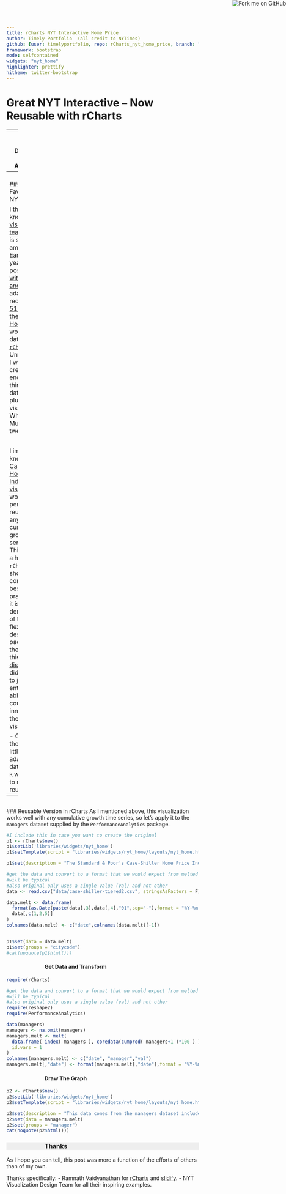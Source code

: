 ```yaml
---
title: rCharts NYT Interactive Home Price
author: Timely Portfolio  (all credit to NYTimes)
github: {user: timelyportfolio, repo: rCharts_nyt_home_price, branch: "gh-pages"}
framework: bootstrap
mode: selfcontained
widgets: "nyt_home"
highlighter: prettify
hitheme: twitter-bootstrap
---
```


<style>
.container { width: 1000px; }
h3 {
  background-color: #eee;
  text-indent: 100px; 
}
h4 {
  text-indent: 100px;
}

g-table-intro h4 {
  text-indent: 0px;
}
</style>

<a href="https://github.com/timelyportfolio/rCharts_nyt_home_price"><img style="position: absolute; top: 0; right: 0; border: 0;" src="https://s3.amazonaws.com/github/ribbons/forkme_right_darkblue_121621.png" alt="Fork me on GitHub"></a>

# Great NYT Interactive -- Now Reusable with rCharts

---
<br/>
### Disclaimer and Attribution

**I claim absolutely no credit for this visualization, which I consider one of the most best I have ever seen.  All credit belongs to the <a href = "http://www.nytimes.com/interactive/2011/05/31/business/economy/case-shiller-index.html">original source</a>.  If anybody believes this to be not fair use, I will take it down immediately.  I am implicitly assuming approval for this fork due to the <a href = "http://datastori.es/data-stories-22-nyt-graphics-and-d3-with-mike-bostock-and-shan-carter/">data.stories interview</a>.** 

```r
opts_chunk$set(message = FALSE, warning = FALSE, error = FALSE, tidy = FALSE, cache = FALSE,results = 'asis' )
```

---
<br/>
### Another Favorite from NYT
  
I think we all know the [data visualization team at NYT](http://blog.visual.ly/10-things-you-can-learn-from-the-new-york-times-data-visualizations/) is simply amazing.  Earlier this year in my post [d3 <- R with rCharts and slidify](http://timelyportfolio.blogspot.com/2013/04/d3-r-with-rcharts-and-slidify.html) I adapted and recreated the [512 Paths to the White House](http://www.nytimes.com/interactive/2012/11/02/us/politics/paths-to-the-white-house.html) to work with `R` data through [`rCharts`](http://rcharts.io/site).  Unfortunately, I was not creative enough to think of other data sets to plug into the visualization.  When Scott Murray tweeted, 

<br/>
<blockquote class="twitter-tweet"><p>Over at <a href="https://twitter.com/nytgraphics">@nytgraphics</a>, <a href="https://twitter.com/KevinQ">@KevinQ</a> and <a href="https://twitter.com/shancarter">@shancarter</a> really know how to wiggle a baseline. <a href="http://t.co/gS9gHrSLIu">http://t.co/gS9gHrSLIu</a></p>&mdash; Scott Murray (@alignedleft) <a href="https://twitter.com/alignedleft/statuses/349647895122804738">June 25, 2013</a></blockquote>
<script async src="http://platform.twitter.com/widgets.js" charset="utf-8"></script>
<br/>

I immediately knew the [Case Shiller Home Price Index visualization](http://www.nytimes.com/interactive/2011/05/31/business/economy/case-shiller-index.html) would be perfect for reuse with any cumulative growth time series data.   This is a bit of a hack of `rCharts` and should not be considered best practices, but it is a demonstration of the very flexible design of the package.  In the spirit of this [discussion](http://datastori.es/data-stories-23-inspiration-or-plagiarism/), I did not want to just copy entirely.  I was able to add a couple key innovations to the visualization:

- Generalize the d3 code a little more to adapt to the data
- Build in `R` with `rCharts` to make it reusable.


---
<br/>
### Reusable Version in rCharts
As I mentioned above, this visualization works well with any cumulative growth time series, so let's apply it to the `managers` dataset supplied by the `PerformanceAnalytics` package.

```r
#I include this in case you want to create the original
p1 <- rCharts$new()
p1$setLib('libraries/widgets/nyt_home')
p1$setTemplate(script = "libraries/widgets/nyt_home/layouts/nyt_home.html")

p1$set(description = "The Standard & Poor's Case-Shiller Home Price Index for 20 major metropolitan areas is one of the most closely watched gauges of the housing market. The figures for April were released June 25. Figures shown here are not seasonally adjusted or adjusted for inflation.")

#get the data and convert to a format that we would expect from melted xts
#will be typical
#also original only uses a single value (val) and not other 
data <- read.csv("data/case-shiller-tiered2.csv", stringsAsFactors = F)

data.melt <- data.frame(
  format(as.Date(paste(data[,3],data[,4],"01",sep="-"),format = "%Y-%m-%d")),
  data[,c(1,2,5)]
)
colnames(data.melt) <- c("date",colnames(data.melt)[-1])


p1$set(data = data.melt)
p1$set(groups = "citycode")
#cat(noquote(p1$html()))
```

<h4>Get Data and Transform</h4>
```r
require(rCharts)

#get the data and convert to a format that we would expect from melted xts
#will be typical
#also original only uses a single value (val) and not other 
require(reshape2)
require(PerformanceAnalytics)

data(managers)
managers <- na.omit(managers)
managers.melt <- melt(
  data.frame( index( managers ), coredata(cumprod( managers+1 )*100 ) ),
  id.vars = 1
)
colnames(managers.melt) <- c("date", "manager","val")
managers.melt[,"date"] <- format(managers.melt[,"date"],format = "%Y-%m-%d")
```

<h4>Draw The Graph</h4>
```r
p2 <- rCharts$new()
p2$setLib('libraries/widgets/nyt_home')
p2$setTemplate(script = "libraries/widgets/nyt_home/layouts/nyt_home.html")

p2$set(description = "This data comes from the managers dataset included in the R package PerformanceAnalytics.")
p2$set(data = managers.melt)
p2$set(groups = "manager")
cat(noquote(p2$html()))
```

### Thanks
As I hope you can tell, this post was more a function of the efforts of others than of my own.

Thanks specifically:
- Ramnath Vaidyanathan for [rCharts](http://rcharts.io/site) and [slidify](http://slidify.org).
- NYT Visualization Design Team for all their inspiring examples.
